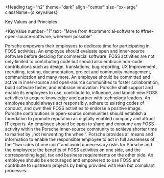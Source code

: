 
<Heading
  tag="h2"
  theme="dark"
  align="center"
  size="xx-large"
  className={s.keyvalues}
>
  Key Values and Principles
</Heading>

<KeyValue
  number="1"
  text="Move from #commercial-software to #free-open-source-software, wherever possible"
>
  <Principle hashtag="FOSS Motivation">
    Porsche empowers their employees to dedicate time for participating in FOSS
    activities.
  </Principle>
  <Principle hashtag="FOSS prefer">
    An employee should evaluate open and inner-source software before deciding
    for commercial software.
  </Principle>
</KeyValue>
<KeyValue
  number="2"
  text="Move from #consume to #contribute and #create in open-source-communities"
>
  <Principle hashtag="FOSS Contributions">
    FOSS activities are not only limited to contributing code but should also
    embrace non-code contributions such as design, translations, bug reporting,
    UX Improvement, recruiting, testing, documentation, project and community
    management, communication and many more.
  </Principle>
  <Principle hashtag="FOSS Collaboration">
    An employee should be committed and active in inner-source and open-source
    communities to foster collaboration, build software faster, and embrace
    innovation.
  </Principle>
</KeyValue>
<KeyValue number="3" text="Move from #know-it-all to #learn-it-all">
  <Principle hashtag="FOSS Community">
    Porsche shall support and enable its employees to use, contribute to,
    influence, and launch new FOSS activities to acquire knowledge and partner
    with technology leaders.
  </Principle>
  <Principle hashtag="FOSS Ethics">
    An employee should always act responsibly, adhere to existing codes of
    conduct, and own their FOSS activities to endorse a positive image.
  </Principle>
</KeyValue>
<KeyValue
  number="4"
  text="Move towards #digital-transformation with open-source striving for speed of #innovation and shorter time to market"
>
  <Principle hashtag="FOSS Visibility">
    Porsche contributions in open-source communities should establish a
    foundation to promote reputation as digitally enabled company and attract IT
    experts.
  </Principle>
  <Principle hashtag="FOSS Reusability">
    An employee should be open to share and consume any FOSS activity within the
    Porsche inner-source community to achieve shorter time to market by „not
    reinventing the wheel“.
  </Principle>
</KeyValue>
<KeyValue
  number="5"
  text="Move towards a #compliant environment for FOSS activities and #contributions"
>
  <Principle hashtag="FOSS Integrity">
    Porsche provides all means and information to enable the responsible
    employee to act in full awareness of the “two sides of one coin” and avoid
    unnecessary risks for Porsche and the employees: the benefits of FOSS
    activities on one side, and the corresponding legal, tax and business
    requirements on the other side.
  </Principle>
  <Principle hashtag="FOSS Compliance">
    An employee should be encouraged and empowered to use FOSS and contribute to
    upstream projects by being provided with lean but compliant processes.
  </Principle>
</KeyValue>
